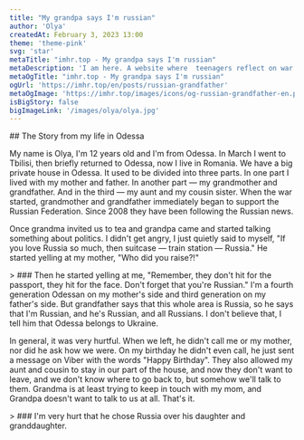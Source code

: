 ```yaml
---
title: "My grandpa says I'm russian"
author: 'Olya'
createdAt: February 3, 2023 13:00
theme: 'theme-pink'
svg: 'star'
metaTitle: "imhr.top - My grandpa says I'm russian"
metaDescription: 'I am here. A website where  teenagers reflect on war and peace.'
metaOgTitle: "imhr.top - My grandpa says I'm russian"
ogUrl: 'https://imhr.top/en/posts/russian-grandfather'
metaOgImage: 'https://imhr.top/images/icons/og-russian-grandfather-en.png'
isBigStory: false
bigImageLink: '/images/olya/olya.jpg'
---
```


<Heading img="/images/olya/olya.jpg" />

<Medium>
  ## The Story from my life in Odessa

  My name is Olya, I'm 12 years old and I'm from Odessa. In March I went to Tbilisi, then briefly returned to Odessa, now I live in Romania.
  We have a big private house in Odessa. It used to be divided into three parts. In one part I lived with my mother and father. In another part — my grandmother and grandfather. And in the third — my aunt and my cousin sister. When the war started, grandmother and grandfather immediately began to support the Russian Federation. Since 2008 they have been following the Russian news.

  Once grandma invited us to tea and grandpa came and started talking something about politics. I didn't get angry, I just quietly said to myself, "If you love Russia so much, then suitcase — train station — Russia." He started yelling at my mother, "Who did you raise?!"
  
</Medium>

<Large>
  > ### Then he started yelling at me, "Remember, they don't hit for the passport, they hit for the face. Don't forget that you're Russian."
</Large>


<Medium>
  I'm a fourth generation Odessan on my mother's side and third generation on my father's side. But grandfather says that this whole area is Russia, so he says that I'm Russian, and he's Russian, and all Russians. I don't believe that, I tell him that Odessa belongs to Ukraine.

  In general, it was very hurtful. When we left, he didn't call me or my mother, nor did he ask how we were. On my birthday he didn't even call, he just sent a message on Viber with the words "Happy Birthday". They also allowed my aunt and cousin to stay in our part of the house, and now they don't want to leave, and we don't know where to go back to, but somehow we'll talk to them. Grandma is at least trying to keep in touch with my mom, and Grandpa doesn't want to talk to us at all. That's it.

</Medium>

<Large>
  > ### I'm very hurt that he chose Russia over his daughter and granddaughter.
</Large>